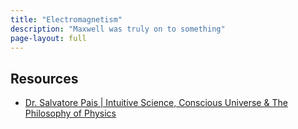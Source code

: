 ```yaml
---
title: "Electromagnetism"
description: "Maxwell was truly on to something"
page-layout: full
---
```


## Resources

- [Dr. Salvatore Pais | Intuitive Science, Conscious Universe & The Philosophy of Physics](https://www.youtube.com/watch?v=7aCrznDR6mw)
